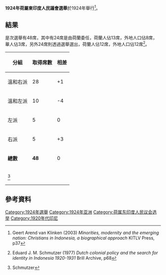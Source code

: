 {{選舉基礎資訊
|選舉名稱       = 1924年荷屬東印度人民議會選舉
|外文名稱       =
|外文語言       =
|選舉地方       =荷屬東印度
|地方政權       = 荷屬東印度
|選舉日期       = 1924年
|上屆選舉名稱 = 1921年荷屬東印度人民議會選舉
|上屆選舉年份 = 1921
|下屆選舉名稱 = 1927年荷屬東印度人民議會選舉
|下屆選舉年份 = 1927
|選舉類型        = 人民議會
|議席數目        = 48
|選舉席次        = 24
|選民人數        =     
|總投票數        =
|總投票百分比  =
|上屆總投票百分比 =
|有效選票        =
|空白選票        =
|無效選票        =
|代表圖片尺寸 = 65

|代表圖片1       =
|代表顏色1       =
|候選人1          =
|副候選人1        =
|政治聯繫1       =
|代表選區1       =
|投票數1          =
|上屆投票數1    =
|投票百分比1    =

|代表圖片2       =
|代表顏色2       =
|候選人2          =
|副候選人2        =
|政治聯繫2       =
|代表選區2       =
|投票數2          =
|上屆投票數2    =
|投票百分比2    =

|地圖名稱 =
|地圖檔案 =
|地圖大小 =
|圖例顏色1 =
|圖例代表1 =
|圖例席數1 =
|圖例顏色2 =
|圖例代表2 =
|圖例席數2 =

|官職徽章 =
|官職名稱 =
|現任者名稱  =
|現任者政治聯繫 =
|繼任者名稱       =
|繼任者政治聯繫 =
|選管會網站       =
}}
'''1924年荷屬東印度人民議會選舉'''於1924年舉行<ref>{{英文}}Geert Arend van Klinken (2003) ''Minorities, modernity and the emerging nation: Christians in Indonesia, a biographical approach'' KITLV Press, p37</ref>。

==結果==
是次選舉有48席，其中有24席是由荷蘭委任，荷蘭人佔13席，外地人口佔8席，華人佔3席，另外24席則透過選舉選出，荷蘭人佔12席，外地人口佔12席<ref name=S2>{{英文}}Eduard J. M. Schmutzer (1977) ''Dutch colonial policy and the search for identity in Indonesia 1920-1931'' Brill Archive, p68</ref>。
{| class=wikitable style=text-align:right
!分組
!取得席數
!相差
|-
|align=left|溫和右派||28||+1
|-
|align=left|溫和左派||10||-4
|-
|align=left|左派||5||0
|-
|align=left|右派||5||+3
|-
|align=left|'''總數'''||'''48'''||0
|-
|align=left colspan=3|<ref>{{英文}}Schmutzer</ref>
|}
==參考資料==
{{Reflist|2}}

{{印尼選舉}}

[[Category:1924年選舉|Category:1924年選舉]]
[[Category:1924年亚洲|Category:1924年亚洲]]
[[Category:荷属东印度人民议会选举|Category:荷属东印度人民议会选举]]
[[Category:1920年代印尼|Category:1920年代印尼]]
